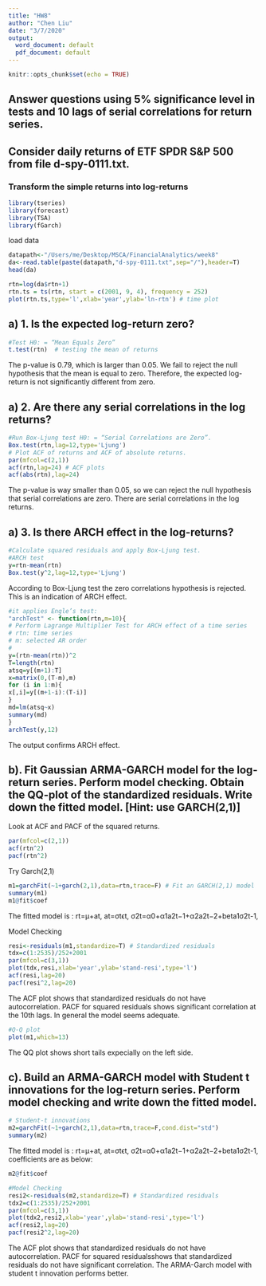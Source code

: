 ```yaml
---
title: "HW8"
author: "Chen Liu"
date: "3/7/2020"
output:
  word_document: default
  pdf_document: default
---
```


```r
knitr::opts_chunk$set(echo = TRUE)
```

## Answer questions using 5% significance level in tests and 10 lags of serial correlations for return series.

## Consider daily returns of ETF SPDR S&P 500 from file d-spy-0111.txt.

### Transform the simple returns into log-returns

```r
library(tseries)
library(forecast)
library(TSA)
library(fGarch)
```

load data
```r
datapath<-"/Users/me/Desktop/MSCA/FinancialAnalytics/week8"
da<-read.table(paste(datapath,"d-spy-0111.txt",sep="/"),header=T)
head(da)
```

```r
rtn=log(da$rtn+1)
rtn.ts = ts(rtn, start = c(2001, 9, 4), frequency = 252)
plot(rtn.ts,type='l',xlab='year',ylab='ln-rtn') # time plot
```

## a) 1. Is the expected log-return zero? 
```r
#Test H0: = “Mean Equals Zero”
t.test(rtn)  # testing the mean of returns
```
The p-value is 0.79, which is larger than 0.05. We fail to reject the null hypothesis that the mean is equal to zero. Therefore, the expected log-return is not significantly different from zero.

## a) 2. Are there any serial correlations in the log returns? 
```r
#Run Box-Ljung test H0: = “Serial Correlations are Zero”.
Box.test(rtn,lag=12,type='Ljung')
# Plot ACF of returns and ACF of absolute returns.
par(mfcol=c(2,1))
acf(rtn,lag=24) # ACF plots
acf(abs(rtn),lag=24) 
```
The p-value is way smaller than 0.05, so we can reject the null hypothesis that serial correlations are zero. There are serial correlations in the log returns.

## a) 3. Is there ARCH effect in the log-returns?
```r
#Calculate squared residuals and apply Box-Ljung test.
#ARCH test
y=rtn-mean(rtn)
Box.test(y^2,lag=12,type='Ljung')
```
According to Box-Ljung test the zero correlations hypothesis is rejected. This is an indication of ARCH effect.

```r
#it applies Engle’s test:
"archTest" <- function(rtn,m=10){
# Perform Lagrange Multiplier Test for ARCH effect of a time series
# rtn: time series
# m: selected AR order
#
y=(rtn-mean(rtn))^2
T=length(rtn)
atsq=y[(m+1):T]
x=matrix(0,(T-m),m)
for (i in 1:m){
x[,i]=y[(m+1-i):(T-i)]
}
md=lm(atsq~x)
summary(md)
}
archTest(y,12)
```
The output confirms ARCH effect.

## b). Fit Gaussian ARMA-GARCH model for the log-return series. Perform model checking. Obtain the QQ-plot of the standardized residuals. Write down the fitted model. [Hint: use GARCH(2,1)]

Look at ACF and PACF of the squared returns.
```r
par(mfcol=c(2,1))
acf(rtn^2)
pacf(rtn^2)
```
Try Garch(2,1)
```r
m1=garchFit(~1+garch(2,1),data=rtn,trace=F) # Fit an GARCH(2,1) model
summary(m1)
m1@fit$coef
```
The fitted model is :
rt=μ+at,
at=σtϵt,
σ2t=α0+α1a2t−1+α2a2t−2+beta1σ2t-1,

Model Checking
```r
resi<-residuals(m1,standardize=T) # Standardized residuals
tdx=c(1:2535)/252+2001
par(mfcol=c(3,1))
plot(tdx,resi,xlab='year',ylab='stand-resi',type='l')
acf(resi,lag=20)
pacf(resi^2,lag=20)
```
The ACF plot shows that standardized residuals do not have autocorrelation.
PACF for squared residuals shows significant correlation at the 10th lags.
In general the model seems adequate.

```r
#Q-Q plot
plot(m1,which=13)

```
The QQ plot shows short tails expecially on the left side. 

## c). Build an ARMA-GARCH model with Student t innovations for the log-return series. Perform model checking and write down the fitted model.

```r
# Student-t innovations
m2=garchFit(~1+garch(2,1),data=rtn,trace=F,cond.dist="std")
summary(m2)
```
The fitted model is :
rt=μ+at,
at=σtϵt,
σ2t=α0+α1a2t−1+α2a2t−2+beta1σ2t-1,
coefficients are as below:
```r
m2@fit$coef
```

```r
#Model Checking
resi2<-residuals(m2,standardize=T) # Standardized residuals
tdx2=c(1:2535)/252+2001
par(mfcol=c(3,1))
plot(tdx2,resi2,xlab='year',ylab='stand-resi',type='l')
acf(resi2,lag=20)
pacf(resi2^2,lag=20)
```
The ACF plot shows that standardized residuals do not have autocorrelation.
PACF for squared residualsshows that standardized residuals do not have significant correlation.
The ARMA-Garch model with student t innovation performs better.


